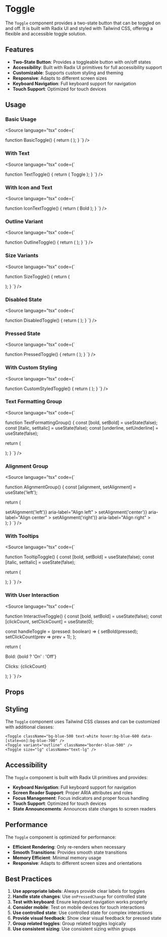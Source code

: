 

<Meta of={ToggleStories} />

# Toggle

The `Toggle` component provides a two-state button that can be toggled on and off. It is built with Radix UI and styled with Tailwind CSS, offering a flexible and accessible toggle solution.

## Features

- **Two-State Button**: Provides a toggleable button with on/off states
- **Accessibility**: Built with Radix UI primitives for full accessibility support
- **Customizable**: Supports custom styling and theming
- **Responsive**: Adapts to different screen sizes
- **Keyboard Navigation**: Full keyboard support for navigation
- **Touch Support**: Optimized for touch devices

## Usage

### Basic Usage

<Canvas of={ToggleStories.Default} />

<Source
  language="tsx"
  code={`

function BasicToggle() {
return (
<Toggle aria-label="Toggle italic">
<Italic />
</Toggle>
);
}
`}
/>

### With Text

<Canvas of={ToggleStories.WithText} />

<Source
  language="tsx"
  code={`

function TextToggle() {
return (
<Toggle>Toggle</Toggle>
);
}
`}
/>

### With Icon and Text

<Canvas of={ToggleStories.WithIconAndText} />

<Source
  language="tsx"
  code={`

function IconTextToggle() {
return (
<Toggle>
<Bold />
Bold
</Toggle>
);
}
`}
/>

### Outline Variant

<Canvas of={ToggleStories.Outline} />

<Source
  language="tsx"
  code={`

function OutlineToggle() {
return (
<Toggle variant="outline" aria-label="Toggle italic">
<Italic />
</Toggle>
);
}
`}
/>

### Size Variants

<Canvas of={ToggleStories.Small} />

<Source
  language="tsx"
  code={`

function SizeToggle() {
return (
<div className="flex items-center gap-2">
<Toggle size="sm" aria-label="Small toggle">
<Italic />
</Toggle>
<Toggle size="default" aria-label="Default toggle">
<Italic />
</Toggle>
<Toggle size="lg" aria-label="Large toggle">
<Italic />
</Toggle>
</div>
);
}
`}
/>

### Disabled State

<Canvas of={ToggleStories.Disabled} />

<Source
  language="tsx"
  code={`

function DisabledToggle() {
return (
<Toggle disabled aria-label="Toggle italic">
<Italic />
</Toggle>
);
}
`}
/>

### Pressed State

<Canvas of={ToggleStories.Pressed} />

<Source
  language="tsx"
  code={`

function PressedToggle() {
return (
<Toggle pressed aria-label="Toggle italic">
<Italic />
</Toggle>
);
}
`}
/>

### With Custom Styling

<Canvas of={ToggleStories.WithCustomStyling} />

<Source
  language="tsx"
  code={`

function CustomStyledToggle() {
return (
<Toggle 
      className="bg-blue-500 text-white hover:bg-blue-600 data-[state=on]:bg-blue-700" 
      aria-label="Toggle italic"
    >
<Italic />
</Toggle>
);
}
`}
/>

### Text Formatting Group

<Canvas of={ToggleStories.TextFormattingGroup} />

<Source
  language="tsx"
  code={`

function TextFormattingGroup() {
const [bold, setBold] = useState(false);
const [italic, setItalic] = useState(false);
const [underline, setUnderline] = useState(false);

return (
<div className="flex items-center gap-1">
<Toggle 
        pressed={bold} 
        onPressedChange={setBold} 
        aria-label="Toggle bold"
      >
<Bold />
</Toggle>
<Toggle 
        pressed={italic} 
        onPressedChange={setItalic} 
        aria-label="Toggle italic"
      >
<Italic />
</Toggle>
<Toggle 
        pressed={underline} 
        onPressedChange={setUnderline} 
        aria-label="Toggle underline"
      >
<Underline />
</Toggle>
</div>
);
}
`}
/>

### Alignment Group

<Canvas of={ToggleStories.AlignmentGroup} />

<Source
  language="tsx"
  code={`

function AlignmentGroup() {
const [alignment, setAlignment] = useState('left');

return (
<div className="flex items-center gap-1">
<Toggle
pressed={alignment === 'left'}
onPressedChange={() => setAlignment('left')}
aria-label="Align left" >
<AlignLeft />
</Toggle>
<Toggle
pressed={alignment === 'center'}
onPressedChange={() => setAlignment('center')}
aria-label="Align center" >
<AlignCenter />
</Toggle>
<Toggle
pressed={alignment === 'right'}
onPressedChange={() => setAlignment('right')}
aria-label="Align right" >
<AlignRight />
</Toggle>
</div>
);
}
`}
/>

### With Tooltips

<Canvas of={ToggleStories.WithTooltips} />

<Source
  language="tsx"
  code={`

function TooltipToggle() {
const [bold, setBold] = useState(false);
const [italic, setItalic] = useState(false);

return (
<div className="flex items-center gap-1">
<Toggle 
        pressed={bold} 
        onPressedChange={setBold} 
        aria-label="Toggle bold"
        title="Bold (Ctrl+B)"
      >
<Bold />
</Toggle>
<Toggle 
        pressed={italic} 
        onPressedChange={setItalic} 
        aria-label="Toggle italic"
        title="Italic (Ctrl+I)"
      >
<Italic />
</Toggle>
</div>
);
}
`}
/>

### With User Interaction

<Canvas of={ToggleStories.WithUserInteraction} />

<Source
  language="tsx"
  code={`

function InteractiveToggle() {
const [bold, setBold] = useState(false);
const [clickCount, setClickCount] = useState(0);

const handleToggle = (pressed: boolean) => {
setBold(pressed);
setClickCount(prev => prev + 1);
};

return (
<div className="space-y-4">
<Toggle 
        pressed={bold} 
        onPressedChange={handleToggle} 
        aria-label="Toggle bold"
      >
<Bold />
</Toggle>
<div className="text-sm text-muted-foreground space-y-1">
<p>Bold: {bold ? 'On' : 'Off'}</p>
<p>Clicks: {clickCount}</p>
</div>
</div>
);
}
`}
/>

## Props

<Controls of={ToggleStories.Default} />

## Styling

The `Toggle` component uses Tailwind CSS classes and can be customized with additional classes:

```tsx
<Toggle className="bg-blue-500 text-white hover:bg-blue-600 data-[state=on]:bg-blue-700" />
<Toggle variant="outline" className="border-blue-500" />
<Toggle size="lg" className="text-lg" />
```

## Accessibility

The `Toggle` component is built with Radix UI primitives and provides:

- **Keyboard Navigation**: Full keyboard support for navigation
- **Screen Reader Support**: Proper ARIA attributes and roles
- **Focus Management**: Focus indicators and proper focus handling
- **Touch Support**: Optimized for touch devices
- **State Announcements**: Announces state changes to screen readers

## Performance

The `Toggle` component is optimized for performance:

- **Efficient Rendering**: Only re-renders when necessary
- **Smooth Transitions**: Provides smooth state transitions
- **Memory Efficient**: Minimal memory usage
- **Responsive**: Adapts to different screen sizes and orientations

## Best Practices

1. **Use appropriate labels**: Always provide clear labels for toggles
2. **Handle state changes**: Use `onPressedChange` for controlled state
3. **Test with keyboard**: Ensure keyboard navigation works properly
4. **Consider mobile**: Test on mobile devices for touch interactions
5. **Use controlled state**: Use controlled state for complex interactions
6. **Provide visual feedback**: Show clear visual feedback for pressed state
7. **Group related toggles**: Group related toggles logically
8. **Use consistent sizing**: Use consistent sizing within groups
